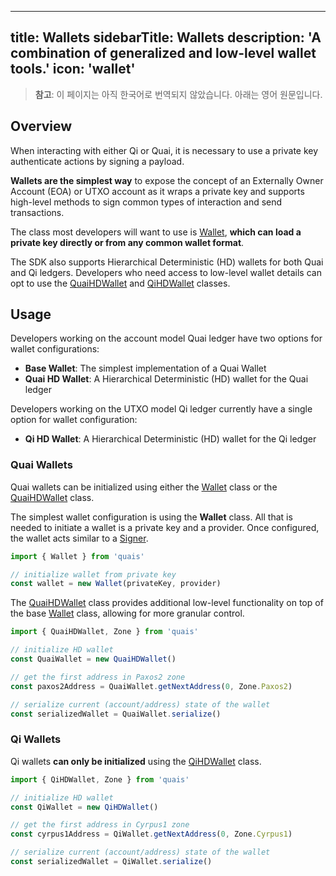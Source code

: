 <!-- AUTO-GENERATED-CONTENT:START (ENGLISH-COPY) -->
---
title: Wallets
sidebarTitle: Wallets
description: 'A combination of generalized and low-level wallet tools.'
icon: 'wallet'
---

> **참고**: 이 페이지는 아직 한국어로 번역되지 않았습니다. 아래는 영어 원문입니다.

## Overview

When interacting with either Qi or Quai, it is necessary to use a private key authenticate actions by signing a payload.

**Wallets are the simplest way** to expose the concept of an Externally Owner Account (EOA) or UTXO account as it wraps a private key and supports high-level methods to sign common types of interaction and send transactions.

The class most developers will want to use is [Wallet](/ko/sdk/content/classes/Wallet), **which can load a private key directly or from any common wallet format**.

The SDK also supports Hierarchical Deterministic (HD) wallets for both Quai and Qi ledgers. Developers who need access to low-level wallet details can opt to use the [QuaiHDWallet](/ko/sdk/content/classes/QuaiHDWallet) and [QiHDWallet](/ko/sdk/content/classes/QiHDWallet) classes.

## Usage

Developers working on the account model Quai ledger have two options for wallet configurations:

- **Base Wallet**: The simplest implementation of a Quai Wallet
- **Quai HD Wallet**: A Hierarchical Deterministic (HD) wallet for the Quai ledger

Developers working on the UTXO model Qi ledger currently have a single option for wallet configuration:

- **Qi HD Wallet**: A Hierarchical Deterministic (HD) wallet for the Qi ledger

### Quai Wallets

Quai wallets can be initialized using either the [Wallet](/ko/sdk/content/classes/Wallet) class or the [QuaiHDWallet](/ko/sdk/content/classes/QuaiHDWallet) class.

The simplest wallet configuration is using the **Wallet** class. All that is needed to initiate a wallet is a private key and a provider. Once configured, the wallet acts similar to a [Signer](/ko/sdk/content/classes/Signer). 

```js
import { Wallet } from 'quais'

// initialize wallet from private key
const wallet = new Wallet(privateKey, provider)
```

The [QuaiHDWallet](/ko/sdk/content/classes/QuaiHDWallet) class provides additional low-level functionality on top of the base [Wallet](/ko/sdk/content/classes/Wallet) class, allowing for more granular control.

```js
import { QuaiHDWallet, Zone } from 'quais'

// initialize HD wallet
const QuaiWallet = new QuaiHDWallet()

// get the first address in Paxos2 zone
const paxos2Address = QuaiWallet.getNextAddress(0, Zone.Paxos2)

// serialize current (account/address) state of the wallet
const serializedWallet = QuaiWallet.serialize() 
```

### Qi Wallets

Qi wallets **can only be initialized** using the [QiHDWallet](/ko/sdk/content/classes/QiHDWallet) class.

```js
import { QiHDWallet, Zone } from 'quais'

// initialize HD wallet
const QiWallet = new QiHDWallet()

// get the first address in Cyrpus1 zone
const cyrpus1Address = QiWallet.getNextAddress(0, Zone.Cyrpus1)

// serialize current (account/address) state of the wallet
const serializedWallet = QiWallet.serialize() 
```
